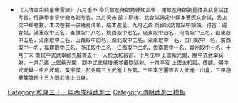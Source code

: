 {{Navbox
|name = 乾隆三十一年丙戌科武殿試金榜
|title = 乾隆三十一年（[[1766年]]）丙戌科武殿試金榜
|titlestyle = background-color:#FFD700;
|image =
|style = width:100%;text-align:center; 
|groupstyle = text-align:center; background-color:#FFD700;
|liststyle = text-align:center;
|state = {{{state<includeonly>|collapsed</includeonly>}}}
|group1 = 第一甲<br>賜武進士及第<br>共3名
|list1 = '''[[白成龍]]''' - '''[[黃宗傑]]''' - '''[[彭先龍]]'''

|group2 = 第二甲<br>賜武進士出身<br>共5名
|list2 = [[李芳園]] - 囗囗囗 - 囗囗囗 - 囗囗囗 - 囗囗囗

|group3 = 第三甲<br>賜同武進士出身<br>共43名
|list3 = [[趙攀龍]] - 囗囗囗 - 囗囗囗 - 囗囗囗 - 囗囗囗 - 囗囗囗 - 囗囗囗 - 囗囗囗 - 囗囗囗 - 囗囗囗<br>囗囗囗 - 囗囗囗 - 囗囗囗<br>名次不詳：<br>[[張世全]] - [[趙宗濬]] - [[曹賢|曹　賢]] - [[王昭德]] - [[趙攀龍]]

|belowstyle = text-align: center; background-color:#FFD700;
|below='''前一科：[[Template:乾隆二十八年癸未科武殿試金榜|乾隆二十八年癸未科]]　'''·'''　後一科：[[Template:乾隆三十四年己丑科武殿試金榜|乾隆三十四年己丑科]]'''<br>'''同科進士：[[Template:乾隆三十一年丙戌科殿試金榜|乾隆三十一年丙戌文科]]'''
}}
[[Category:乾隆三十一年丙戌科武進士]]
<noinclude>
[[Category:乾隆三十一年丙戌科武進士| ]][[Category:清朝武進士模板]]
*<small>《大清高宗純皇帝實錄》:九月壬申    命兵部左侍郎蔣檙知武舉，禮部左侍郎劉星煒為武會試正考官，侍講學士李中簡為副考官。九月癸未    諭：嗣後，武會試請定中額本著照文會試，將上次中額卷數、本次卷數一併繕寫清單，隨本進呈。九月乙酉    兵部以武會試中額請。得旨：這會試，漢軍取中三名，直隸取中八名，陝西取中七名，廣東取中四名，河南取中三名，山東取中五名，江南取中三名，山西取中四名，湖北取中二名，湖南取中一名，四川取中一名，廣西取中一名，福建取中三名，浙江取中二名，江西取中二名，雲南取中一名，貴州取中一名。十月丁未    策試中式武舉顧先龍等五十一人於太和殿前。十月戊申    上禦紫光閣，閱中式武舉騎射。十月己酉    上禦紫光閣，閱中式武舉技勇並覆閱騎射。十月辛亥    上禦太和殿。傳臚。賜中式武舉一甲白成龍、黃宗傑、彭先龍三人武進士及第，二甲李芳園等五人武進士出身，三甲趙攀龍等四十三人同武進士出身。</small></noinclude>